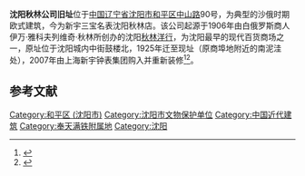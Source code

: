 {{文物保护单位
| 级别 = 省级
| 省名 = 辽宁省
| 图片 = [[File:Churin_Company.jpg|260px]]
| 名称 = 沈阳秋林公司旧址
| 编号 = 9-212
| 分类 = 近现代重要史迹及代表性建筑
| 时代 = 1922年
| 所在 = [[沈阳市|沈阳市]][[和平区_(沈阳市)|和平区]]
| 登录 = 2014年10月
}}

'''沈阳秋林公司旧址'''位于[[中国|中国]][[辽宁省|辽宁省]][[沈阳市|沈阳市]][[和平区_(沈阳市)|和平区]][[中山路_(沈阳)|中山路]]90号，为典型的沙俄时期欧式建筑，今为新宇三宝名表沈阳秋林店。该公司起源于1906年由白俄罗斯商人伊万·雅科夫列维奇·秋林所创办的沈阳[[秋林|秋林洋行]]，为沈阳最早的现代百货商场之一，原址位于沈阳城内中街鼓楼北，1925年迁至现址（原商埠地附近的南泥洼处），2007年由上海新宇钟表集团购入并重新装修<ref>{{cite web|url=http://epaper.syd.com.cn/syrb/html/2008-11/05/content_414226.htm|title=《百年秋林历史图片展 揭开新宇钟表神秘前缘》|accessdate=2016-05-25|work=欣雯|publisher=沈阳日报|archive-url=https://web.archive.org/web/20170305002659/http://epaper.syd.com.cn/syrb/html/2008-11/05/content_414226.htm|archive-date=2017-03-05|dead-url=yes}}</ref><ref>{{cite web|url=http://finance.sina.com.cn/roll/20060223/0640564545.shtml|title=《1181.1万元 沈阳百年老店秋林公司易主》|accessdate=2016-05-25|work=刘浏|publisher=辽沈晚报|archive-date=2017-03-05|archive-url=https://web.archive.org/web/20170305003032/http://finance.sina.com.cn/roll/20060223/0640564545.shtml|dead-url=no}}</ref>。

==参考文献==
{{reflist|2}}
{{DEFAULTSORT:S沈}}
{{沈阳市境内的辽宁省文物保护单位}}
{{奉天满铁附属地}}

[[Category:和平区_(沈阳市)|Category:和平区 (沈阳市)]]
[[Category:沈阳市文物保护单位|Category:沈阳市文物保护单位]]
[[Category:中国近代建筑|Category:中国近代建筑]]
[[Category:奉天满铁附属地|Category:奉天满铁附属地]]
[[Category:沈阳|Category:沈阳]]